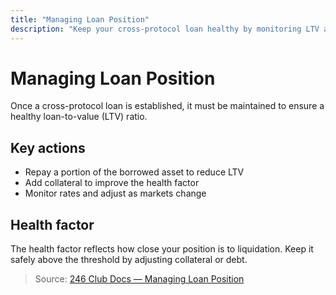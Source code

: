 ```yaml
---
title: "Managing Loan Position"
description: "Keep your cross-protocol loan healthy by monitoring LTV and health factor."
---
```


# Managing Loan Position

Once a cross-protocol loan is established, it must be maintained to ensure a healthy loan-to-value (LTV) ratio.

## Key actions

- Repay a portion of the borrowed asset to reduce LTV
- Add collateral to improve the health factor
- Monitor rates and adjust as markets change

## Health factor

The health factor reflects how close your position is to liquidation. Keep it safely above the threshold by adjusting collateral or debt.

> Source: [246 Club Docs — Managing Loan Position](https://246-club.gitbook.io/docs)

